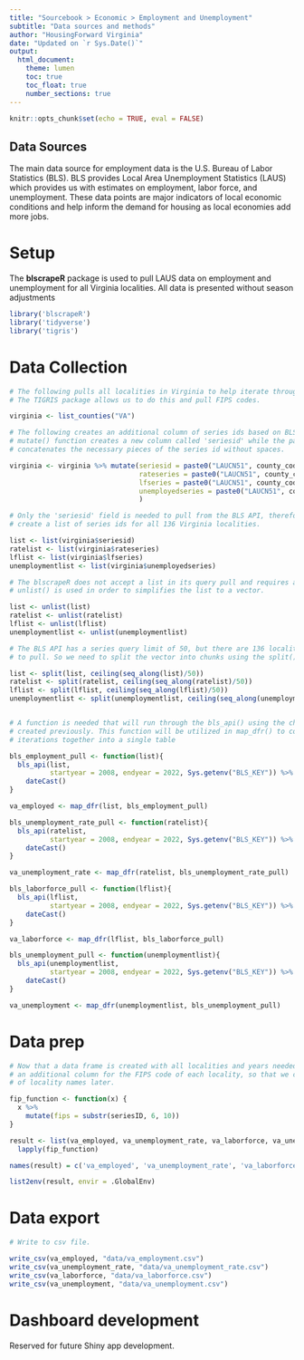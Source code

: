 ```yaml
---
title: "Sourcebook > Economic > Employment and Unemployment"
subtitle: "Data sources and methods"
author: "HousingForward Virginia"
date: "Updated on `r Sys.Date()`"
output:
  html_document:
    theme: lumen
    toc: true
    toc_float: true
    number_sections: true
---
```


```r
knitr::opts_chunk$set(echo = TRUE, eval = FALSE)
```

## Data Sources
The main data source for employment data is the U.S. Bureau of Labor Statistics 
(BLS). BLS provides Local Area Unemployment Statistics (LAUS) which provides us
with estimates on employment, labor force, and unemployment. These data points are
major indicators of local economic conditions and help inform the demand for housing
as local economies add more jobs.

# Setup
The **blscrapeR** package is used to pull LAUS data on employment and unemployment
for all Virginia localities. All data is presented without season adjustments
```r
library('blscrapeR')
library('tidyverse')
library('tigris')

```

# Data Collection
```r
# The following pulls all localities in Virginia to help iterate through BLS series.
# The TIGRIS package allows us to do this and pull FIPS codes.

virginia <- list_counties("VA")

# The following creates an additional column of series ids based on BLS labels. The
# mutate() function creates a new column called 'seriesid' while the paste0() function
# concatenates the necessary pieces of the series id without spaces.

virginia <- virginia %>% mutate(seriesid = paste0("LAUCN51", county_code, "0000000005"), #employment
                                rateseries = paste0("LAUCN51", county_code, "0000000003"), #unemployment rate
                                lfseries = paste0("LAUCN51", county_code, "0000000006"), #labor force
                                unemployedseries = paste0("LAUCN51", county_code, "0000000004") # unemployment
                                )

# Only the 'seriesid' field is needed to pull from the BLS API, therefore we need to
# create a list of series ids for all 136 Virginia localities. 

list <- list(virginia$seriesid)
ratelist <- list(virginia$rateseries)
lflist <- list(virginia$lfseries)
unemploymentlist <- list(virginia$unemployedseries)

# The blscrapeR does not accept a list in its query pull and requires a vector. Therefore, 
# unlist() is used in order to simplifies the list to a vector.

list <- unlist(list)   
ratelist <- unlist(ratelist)
lflist <- unlist(lflist)
unemploymentlist <- unlist(unemploymentlist)

# The BLS API has a series query limit of 50, but there are 136 localities (series ids)
# to pull. So we need to split the vector into chunks using the split() function.

list <- split(list, ceiling(seq_along(list)/50))
ratelist <- split(ratelist, ceiling(seq_along(ratelist)/50))
lflist <- split(lflist, ceiling(seq_along(lflist)/50))
unemploymentlist <- split(unemploymentlist, ceiling(seq_along(unemploymentlist)/50))


# A function is needed that will run through the bls_api() using the chunked vector we
# created previously. This function will be utilized in map_dfr() to combine the three 
# iterations together into a single table

bls_employment_pull <- function(list){
  bls_api(list,
          startyear = 2008, endyear = 2022, Sys.getenv("BLS_KEY")) %>%
    dateCast()
}

va_employed <- map_dfr(list, bls_employment_pull)

bls_unemployment_rate_pull <- function(ratelist){
  bls_api(ratelist,
          startyear = 2008, endyear = 2022, Sys.getenv("BLS_KEY")) %>%
    dateCast()
}

va_unemployment_rate <- map_dfr(ratelist, bls_unemployment_rate_pull)

bls_laborforce_pull <- function(lflist){
  bls_api(lflist,
          startyear = 2008, endyear = 2022, Sys.getenv("BLS_KEY")) %>%
    dateCast()
}

va_laborforce <- map_dfr(lflist, bls_laborforce_pull)

bls_unemployment_pull <- function(unemploymentlist){
  bls_api(unemploymentlist,
          startyear = 2008, endyear = 2022, Sys.getenv("BLS_KEY")) %>%
    dateCast()
}

va_unemployment <- map_dfr(unemploymentlist, bls_unemployment_pull)
```

# Data prep
```r
# Now that a data frame is created with all localities and years needed, we need to create
# an additional column for the FIPS code of each locality, so that we can join to a table 
# of locality names later.

fip_function <- function(x) {
  x %>%
    mutate(fips = substr(seriesID, 6, 10))
}

result <- list(va_employed, va_unemployment_rate, va_laborforce, va_unemployment) %>% 
  lapply(fip_function)

names(result) = c('va_employed', 'va_unemployment_rate', 'va_laborforce', 'va_unemployment')

list2env(result, envir = .GlobalEnv)
```

# Data export
```r
# Write to csv file.

write_csv(va_employed, "data/va_employment.csv")
write_csv(va_unemployment_rate, "data/va_unemployment_rate.csv")
write_csv(va_laborforce, "data/va_laborforce.csv")
write_csv(va_unemployment, "data/va_unemployment.csv")

```

# Dashboard development

Reserved for future Shiny app development.


